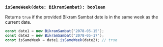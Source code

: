 ### `isSameWeek(date: BikramSambat): boolean`

Returns `true` if the provided Bikram Sambat date is in the same week as the current date.

```jsx
const date1 = new BikramSambat("2078-05-15");
const date2 = new BikramSambat("2078-05-17");
const isSameWeek = date1.isSameWeek(date2); // true
```
